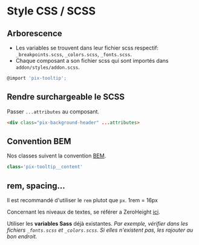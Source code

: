 
<Meta title='Développement/Bonnes pratiques/Style CSS' />

# Style CSS / SCSS

## Arborescence

- Les variables se trouvent dans leur fichier scss respectif: `_breakpoints.scss`, `_colors.scss`, `_fonts.scss`.
- Chaque composant a son fichier scss qui sont importés dans `addon/styles/addon.scss`.

~~~javascript
@import 'pix-tooltip';
~~~

## Rendre surchargeable le SCSS

Passer `...attributes` au composant.

~~~html
<div class="pix-background-header" ...attributes>
~~~

## Convention BEM

Nos classes suivent la convention [BEM](https://github.com/1024pix/pix/blob/dev/docs/CSS.md).

~~~javascript
class='pix-tooltip__content'
~~~

## rem, spacing...

Il est recommandé d'utiliser le `rem` plutot que `px`.
1rem = 16px

Concernant les niveaux de textes, se référer a ZeroHeight [ici](https://zeroheight.com/8dd127da7/p/20e4df-typographie/b/974231).

Utiliser les **variables Sass** déjà existantes.
*Par exemple, vérifier dans les fichiers `_fonts.scss` et `_colors.scss`. Si elles n'existent pas, les rajouter au bon endroit.*

